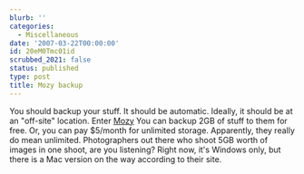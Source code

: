 ```yaml
---
blurb: ''
categories:
  - Miscellaneous
date: '2007-03-22T00:00:00'
id: 20eM0Tmc01id
scrubbed_2021: false
status: published
type: post
title: Mozy backup
---
```


You should backup your stuff. It should be automatic. Ideally, it
should be at an "off-site" location. Enter [Mozy](http://mozy.com/)
You can backup 2GB of stuff to them for free. Or, you can pay
$5/month for unlimited storage. Apparently, they really do mean
unlimited. Photographers out there who shoot 5GB worth of images in
one shoot, are you listening? Right now, it's Windows only, but
there is a Mac version on the way according to their site.
